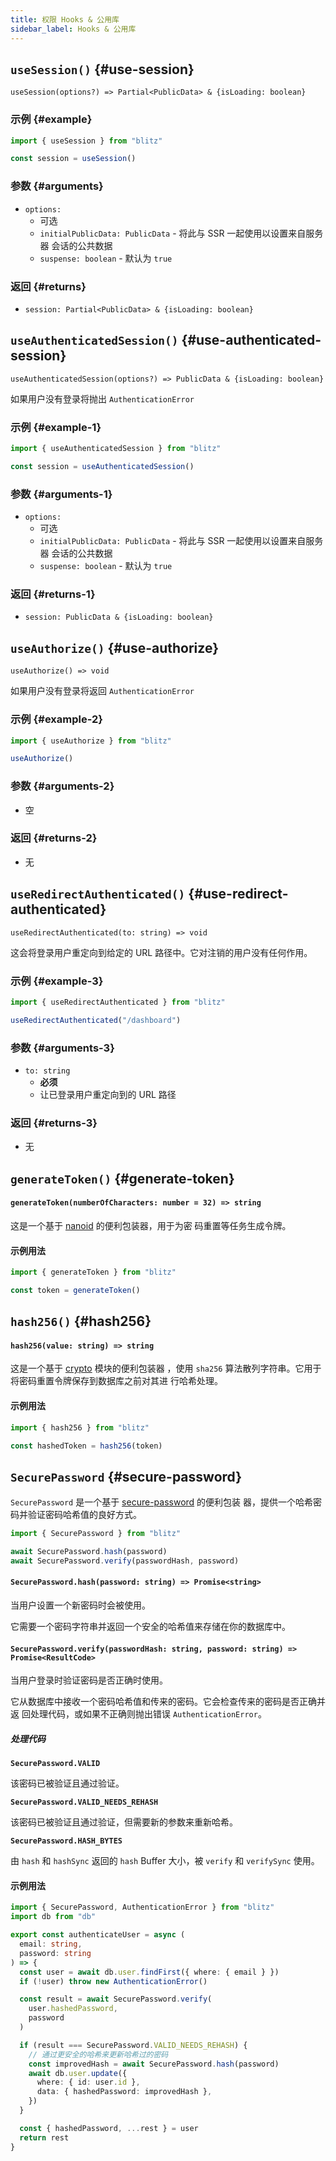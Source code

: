 ```yaml
---
title: 权限 Hooks & 公用库
sidebar_label: Hooks & 公用库
---
```


## `useSession()` {#use-session}

`useSession(options?) => Partial<PublicData> & {isLoading: boolean}`

### 示例 {#example}

```ts
import { useSession } from "blitz"

const session = useSession()
```

### 参数 {#arguments}

- `options:`
  - 可选
  - `initialPublicData: PublicData` - 将此与 SSR 一起使用以设置来自服务器
    会话的公共数据
  - `suspense: boolean` - 默认为 `true`

### 返回 {#returns}

- `session: Partial<PublicData> & {isLoading: boolean}`

## `useAuthenticatedSession()` {#use-authenticated-session}

`useAuthenticatedSession(options?) => PublicData & {isLoading: boolean}`

如果用户没有登录将抛出 `AuthenticationError`

### 示例 {#example-1}

```ts
import { useAuthenticatedSession } from "blitz"

const session = useAuthenticatedSession()
```

### 参数 {#arguments-1}

- `options:`
  - 可选
  - `initialPublicData: PublicData` - 将此与 SSR 一起使用以设置来自服务器
    会话的公共数据
  - `suspense: boolean` - 默认为 `true`

### 返回 {#returns-1}

- `session: PublicData & {isLoading: boolean}`

## `useAuthorize()` {#use-authorize}

`useAuthorize() => void`

如果用户没有登录将返回 `AuthenticationError`

### 示例 {#example-2}

```ts
import { useAuthorize } from "blitz"

useAuthorize()
```

### 参数 {#arguments-2}

- 空

### 返回 {#returns-2}

- 无

## `useRedirectAuthenticated()` {#use-redirect-authenticated}

`useRedirectAuthenticated(to: string) => void`

这会将登录用户重定向到给定的 URL 路径中。它对注销的用户没有任何作用。

### 示例 {#example-3}

```ts
import { useRedirectAuthenticated } from "blitz"

useRedirectAuthenticated("/dashboard")
```

### 参数 {#arguments-3}

- `to: string`
  - **必须**
  - 让已登录用户重定向到的 URL 路径

### 返回 {#returns-3}

- 无

## `generateToken()` {#generate-token}

#### `generateToken(numberOfCharacters: number = 32) => string`

这是一个基于 [nanoid](https://github.com/ai/nanoid) 的便利包装器，用于为密
码重置等任务生成令牌。

#### 示例用法

```ts
import { generateToken } from "blitz"

const token = generateToken()
```

## `hash256()` {#hash256}

#### `hash256(value: string) => string`

这是一个基于 [crypto](https://nodejs.org/api/crypto.html) 模块的便利包装器
，使用 `sha256` 算法散列字符串。它用于将密码重置令牌保存到数据库之前对其进
行哈希处理。

#### 示例用法

```ts
import { hash256 } from "blitz"

const hashedToken = hash256(token)
```

## `SecurePassword` {#secure-password}

`SecurePassword` 是一个基于
[secure-password](https://github.com/emilbayes/secure-password) 的便利包装
器，提供一个哈希密码并验证密码哈希值的良好方式。

```ts
import { SecurePassword } from "blitz"

await SecurePassword.hash(password)
await SecurePassword.verify(passwordHash, password)
```

#### `SecurePassword.hash(password: string) => Promise<string>`

当用户设置一个新密码时会被使用。

它需要一个密码字符串并返回一个安全的哈希值来存储在你的数据库中。

#### `SecurePassword.verify(passwordHash: string, password: string) => Promise<ResultCode>`

当用户登录时验证密码是否正确时使用。

它从数据库中接收一个密码哈希值和传来的密码。它会检查传来的密码是否正确并返
回处理代码，或如果不正确则抛出错误 `AuthenticationError`。

##### 处理代码

**`SecurePassword.VALID`**

该密码已被验证且通过验证。

**`SecurePassword.VALID_NEEDS_REHASH`**

该密码已被验证且通过验证，但需要新的参数来重新哈希。

**`SecurePassword.HASH_BYTES`**

由 `hash` 和 `hashSync` 返回的 `hash` Buffer 大小，被 `verify` 和
`verifySync` 使用。

#### 示例用法

```ts
import { SecurePassword, AuthenticationError } from "blitz"
import db from "db"

export const authenticateUser = async (
  email: string,
  password: string
) => {
  const user = await db.user.findFirst({ where: { email } })
  if (!user) throw new AuthenticationError()

  const result = await SecurePassword.verify(
    user.hashedPassword,
    password
  )

  if (result === SecurePassword.VALID_NEEDS_REHASH) {
    // 通过更安全的哈希来更新哈希过的密码
    const improvedHash = await SecurePassword.hash(password)
    await db.user.update({
      where: { id: user.id },
      data: { hashedPassword: improvedHash },
    })
  }

  const { hashedPassword, ...rest } = user
  return rest
}
```
